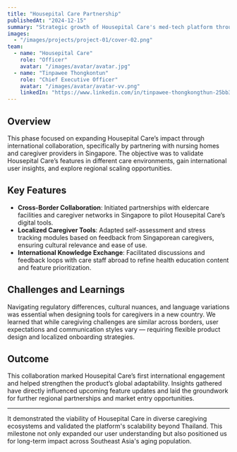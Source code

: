 ---
title: "Housepital Care Partnership"
publishedAt: "2024-12-15"
summary: "Strategic growth of Housepital Care's med-tech platform through new partnerships, funding support, and early-stage deployment in healthcare settings."
images:
  - "/images/projects/project-01/cover-02.png"
team:
  - name: "Housepital Care"
    role: "Officer"
    avatar: "/images/avatar/avatar.jpg"
  - name: "Tinpawee Thongkontun"
    role: "Chief Executive Officer"
    avatar: "/images/avatar/avatar-vv.png"
    linkedIn: "https://www.linkedin.com/in/tinpawee-thongkongthun-25bb351a9/"
---

## Overview

This phase focused on expanding Housepital Care’s impact through international collaboration, specifically by partnering with nursing homes and caregiver providers in Singapore. The objective was to validate Housepital Care’s features in different care environments, gain international user insights, and explore regional scaling opportunities.

## Key Features

- **Cross-Border Collaboration**: Initiated partnerships with eldercare facilities and caregiver networks in Singapore to pilot Housepital Care’s digital tools.
- **Localized Caregiver Tools**: Adapted self-assessment and stress tracking modules based on feedback from Singaporean caregivers, ensuring cultural relevance and ease of use.
- **International Knowledge Exchange**: Facilitated discussions and feedback loops with care staff abroad to refine health education content and feature prioritization.

## Challenges and Learnings

Navigating regulatory differences, cultural nuances, and language variations was essential when designing tools for caregivers in a new country. We learned that while caregiving challenges are similar across borders, user expectations and communication styles vary — requiring flexible product design and localized onboarding strategies.

## Outcome

This collaboration marked Housepital Care’s first international engagement and helped strengthen the product’s global adaptability. Insights gathered have directly influenced upcoming feature updates and laid the groundwork for further regional partnerships and market entry opportunities.

---

It demonstrated the viability of Housepital Care in diverse caregiving ecosystems and validated the platform's scalability beyond Thailand. This milestone not only expanded our user understanding but also positioned us for long-term impact across Southeast Asia's aging population.